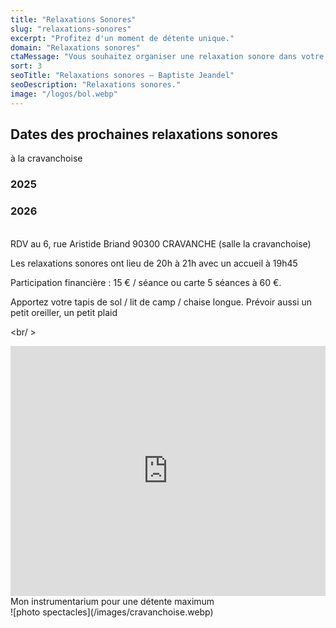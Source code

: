 ```yaml
---
title: "Relaxations Sonores"
slug: "relaxations-sonores"
excerpt: "Profitez d'un moment de détente unique."
domain: "Relaxations sonores"
ctaMessage: "Vous souhaitez organiser une relaxation sonore dans votre établissement ? Contactez-moi"
sort: 3
seoTitle: "Relaxations sonores — Baptiste Jeandel"
seoDescription: "Relaxations sonores."
image: "/logos/bol.webp"
---
```


## Dates des prochaines relaxations sonores
à la cravanchoise



<div class="scroll-mt-24 mb-12 flex flex-row justify-evenly items-start gap-6 flex-wrap" id="dates-relax">
  <div class="flex flex-col items-center gap-3">
    <h3>2025</h3>
    <RelaxDatesBtn label="9 septembre"  color="bg-stone-700" size="md" />
    <RelaxDatesBtn label="14 octobre"   color="bg-stone-700" size="md" />
    <RelaxDatesBtn label="4 novembre"   color="bg-stone-700" size="md" />
    <RelaxDatesBtn label="2 décembre"   color="bg-stone-700" size="md" />
  </div>

  <div class="flex flex-col items-center gap-3">
    <h3>2026</h3>
    <RelaxDatesBtn label="13 janvier"   color="bg-teal-800" size="md" />
    <RelaxDatesBtn label="3 février"    color="bg-teal-800" size="md" />
    <RelaxDatesBtn label="10 mars"      color="bg-teal-800" size="md" />
    <RelaxDatesBtn label="21 avril"     color="bg-teal-800" size="md" />
    <RelaxDatesBtn label="19 mai"     color="bg-teal-800" size="md" />
    <RelaxDatesBtn label="16 juin"     color="bg-teal-800" size="md" />
    <RelaxDatesBtn label="7 juillet"     color="bg-teal-800" size="md" />
  </div>
</div>
<br/ >
RDV au 6, rue Aristide Briand 90300 CRAVANCHE (salle la cravanchoise)

Les relaxations sonores ont lieu de 20h à 21h avec un accueil à 19h45

Participation financière : 15 € / séance ou carte 5 séances à 60 €.

Apportez votre tapis de sol / lit de camp / chaise longue. Prévoir aussi un petit oreiller, un petit plaid

<br/ >

<iframe width="100%" height="400" src="https://www.youtube.com/embed/4NSYIl8WeUg?si=vrE6o5TYyBuupONf" title="YouTube video player" frameborder="0" allow="accelerometer; autoplay; clipboard-write; encrypted-media; gyroscope; picture-in-picture; web-share" referrerpolicy="strict-origin-when-cross-origin" allowfullscreen></iframe>
Mon instrumentarium pour une détente maximum
<br/ >
![photo spectacles](/images/cravanchoise.webp)
